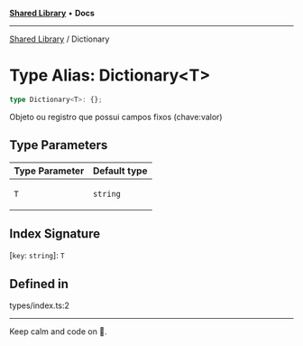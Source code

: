 
<Meta title="Libs/Shared/type-aliases/Dictionary" />



[**Shared Library**](/?path=/docs/libs-shared-overview--page) • **Docs**

***

[Shared Library](/?path=/docs/libs-shared-overview--page) / Dictionary

# Type Alias: Dictionary\<T\>

```ts
type Dictionary<T>: {};
```

Objeto ou registro que possui campos fixos (chave:valor)

## Type Parameters

<table>
<thead>
<tr>
<th>Type Parameter</th>
<th>Default type</th>
</tr>
</thead>
<tbody>
<tr>
<td>

`T`

</td>
<td>

`string`

</td>
</tr>
</tbody>
</table>

## Index Signature

 \[`key`: `string`\]: `T`

## Defined in

types/index.ts:2


***

Keep calm and code on 🤘.
